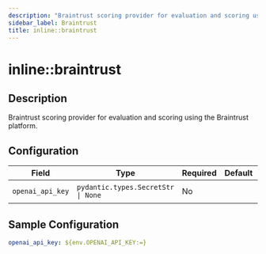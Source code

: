 ```yaml
---
description: "Braintrust scoring provider for evaluation and scoring using the Braintrust platform."
sidebar_label: Braintrust
title: inline::braintrust
---
```


# inline::braintrust

## Description

Braintrust scoring provider for evaluation and scoring using the Braintrust platform.

## Configuration

| Field | Type | Required | Default | Description |
|-------|------|----------|---------|-------------|
| `openai_api_key` | `pydantic.types.SecretStr \| None` | No |  | The OpenAI API Key |

## Sample Configuration

```yaml
openai_api_key: ${env.OPENAI_API_KEY:=}
```
